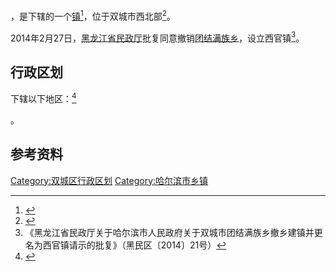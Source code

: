 {{中国乡级行政区
| 总面积 = 156平方公里
| 户籍人口 = 32600人
|23/01/82/213/000}}

'''{{PAGENAMEBASE}}'''，是{{PRC admin/fullname|23/01/82/213/000|3}}下辖的一个[[行政建制镇|镇]]<ref>{{PRC admin/ref sgc|{{PRC admin/parent|23/01/82/213/000}}}}</ref>，位于双城市西北部<ref>{{Cite web |url=http://www.chinaquhua.cn/heilongjiang/ |title=团结满族乡 |access-date=2011-08-25 |archive-date=2011-08-22 |archive-url=https://web.archive.org/web/20110822123644/http://www.chinaquhua.cn/heilongjiang/ |dead-url=yes }}</ref>。

2014年2月27日，[[黑龙江省民政厅|黑龙江省民政厅]]批复同意撤销[[团结满族乡|团结满族乡]]，设立西官镇<ref>《黑龙江省民政厅关于哈尔滨市人民政府关于双城市团结满族乡撤乡建镇并更名为西官镇请示的批复》（黑民区〔2014〕21号）</ref>。

== 行政区划 ==

{{PAGENAMEBASE}}下辖以下地区：<ref>{{PRC admin/ref sgc|23/01/82/213/000}}</ref>

{{PRC admin/children|23/01/82/213/000}}。

== 参考资料 ==

{{reflist}}

{{黑龙江省哈尔滨市双城市行政区划}}
{{黑龙江行政区划小作品}}

[[Category:双城区行政区划|Category:双城区行政区划]]
[[Category:哈尔滨市乡镇|Category:哈尔滨市乡镇]]